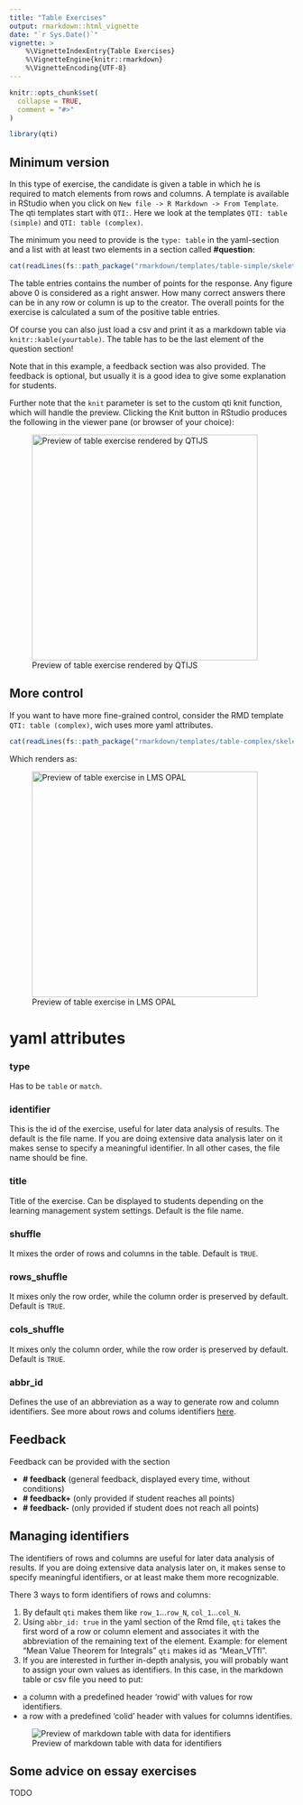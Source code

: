 ```yaml
---
title: "Table Exercises"
output: rmarkdown::html_vignette
date: "`r Sys.Date()`"
vignette: >
    %\VignetteIndexEntry{Table Exercises}
    %\VignetteEngine{knitr::rmarkdown}
    %\VignetteEncoding{UTF-8}
---
```


```r
knitr::opts_chunk$set(
  collapse = TRUE,
  comment = "#>"
)
```

```r
library(qti)
```

## Minimum version

In this type of exercise, the candidate is given a table in which he is required to match elements from rows and columns. A template is available in RStudio when you click on `New file -> R Markdown -> From Template`. The qti templates start with `QTI:`. Here we look at the templates `QTI: table (simple)` and `QTI: table (complex)`.

The minimum you need to provide is the `type: table` in the yaml-section and a list with at least two elements in a section called **\#question**:

```r
cat(readLines(fs::path_package("rmarkdown/templates/table-simple/skeleton", "skeleton.Rmd", package = "qti")), sep = '\n')
```

The table entries contains the number of points for the response. Any figure above 0 is considered as a right answer. How many correct answers there can be in any row or column is up to the creator. The overall points for the exercise is calculated a sum of the positive table entries.

Of course you can also just load a csv and print it as a markdown table via `knitr::kable(yourtable)`. The table has to be the last element of the question section!

Note that in this example, a feedback section was also provided. The feedback is
optional, but usually it is a good idea to give some explanation for students.

Further note that the `knit` parameter is set to the custom qti knit function,
which will handle the preview. Clicking the Knit button in RStudio produces the
following in the viewer pane (or browser of your choice):

![Preview of table exercise rendered by QTIJS](screenshot_table1.png){width="400"}

## More control

If you want to have more fine-grained control, consider the RMD template `QTI: table (complex)`, wich uses more yaml attributes.

```r
cat(readLines(fs::path_package("rmarkdown/templates/table-complex/skeleton", "skeleton.Rmd", package = "qti")), sep = '\n')
```

Which renders as:

![Preview of table exercise in LMS OPAL](screenshot_table2.png){width="400"}

# yaml attributes

### type

Has to be `table` or `match`.

### identifier

This is the id of the exercise, useful for later data analysis of results. The default is the file name. If you are doing extensive data analysis later on it makes sense to
specify a meaningful identifier. In all other cases, the file name should be
fine.

### title

Title of the exercise. Can be displayed to students depending on
the learning management system settings. Default is the file name.

### shuffle

It mixes the order of rows and columns in the table. Default is `TRUE`.

### rows_shuffle

It mixes only the row order, while the column order is preserved by default. Default is `TRUE`.

### cols_shuffle

It mixes only the column order, while the row order is preserved by default. Default is `TRUE`.

### abbr_id

Defines the use of an abbreviation as a way to generate row and column identifiers. See more about rows and colums identifiers [here](#ids).

## Feedback

Feedback can be provided with the section

-   **\# feedback** (general feedback, displayed every time, without conditions)
-   **\# feedback+** (only provided if student reaches all points)
-   **\# feedback-** (only provided if student does not reach all points)

## Managing identifiers {#ids}

The identifiers of rows and columns are useful for later data analysis of results. If you are doing extensive data analysis later on, it makes sense to specify meaningful identifiers, or at least make them more recognizable.

There 3 ways to form identifiers of rows and columns:

1. By default `qti` makes them like `row_1`...`row_N`, `col_1`...`col_N`.
2. Using `abbr_id: true` in the yaml section of the Rmd file, `qti` takes the first word of a row or column element and associates it with the abbreviation of the remaining text of the element. Example: for element "Mean Value Theorem for Integrals" `qti` makes id as "Mean_VTfI".
3. If you are interested in further in-depth analysis, you will probably want to assign your own values as identifiers.  In this case, in the markdown table or csv file you need to put:
- a column with a predefined header 'rowid' with values for row identifiers.
- a row with a predefined 'colid' header with values for columns identifies.

![Preview of markdown table with data for identifiers](screenshot_table3.png)

## Some advice on essay exercises 

TODO
